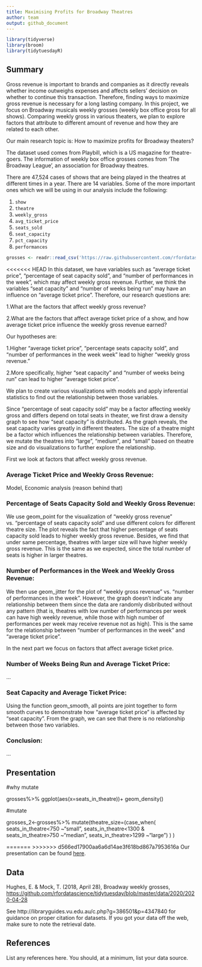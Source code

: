 ```yaml
---
title: Maximising Profits for Broadway Theatres
author: team
output: github_document
---
```


```r
library(tidyverse)
library(broom)
library(tidytuesdayR)
```

## Summary

Gross revenue is important to brands and companies as it directly reveals whether income outweighs expenses and affects sellers’ decision on whether to continue this transaction. Therefore, finding ways to maximize gross revenue is necessary for a long lasting company. In this project, we focus on Broadway musicals weekly grosses (weekly box office gross for all shows). Comparing weekly gross in various theaters, we plan to explore factors that attribute to different amount of revenue and how they are related to each other.

Our main research topic is: How to maximize profits for Broadway theaters?

The dataset used comes from Playbill, which is a US magazine for theatre-goers. The information of weekly box office grosses comes from 'The Broadway League', an association for Broadway theatres. 

There are 47,524 cases of shows that are being played in the theatres at different times in a year.
There are 14 variables. Some of the more important ones which we will be using in our analysis include the following:

1. `show`
2. `theatre`
3. `weekly_gross`
4. `avg_ticket_price`
5. `seats_sold`
6. `seat_capacity`
7. `pct_capacity`
8. `performances`

```r
grosses <- readr::read_csv('https://raw.githubusercontent.com/rfordatascience/tidytuesday/master/data/2020/2020-04-28/grosses.csv', guess_max = 40000)
```

<<<<<<< HEAD
In this dataset, we have variables such as “average ticket price”, “percentage of seat capacity sold”, and “number of performances in the week”, which may affect weekly gross revenue. Further, we think the variables “seat capacity” and “number of weeks being run” may have an influence on “average ticket price”. Therefore, our research questions are:

1.What are the factors that affect weekly gross revenue?

2.What are the factors that affect average ticket price of a show, and how average ticket price influence the weekly gross revenue earned?

Our hypotheses are:

1.Higher “average ticket price”, “percentage seats capacity sold”, and “number of performances in the week week” lead to higher “weekly gross revenue.”

2.More specifically, higher “seat capacity” and “number of weeks being run” can lead to higher “average ticket price”.

We plan to create various visualizations with models and apply inferential statistics to find out the relationship between those variables.

Since “percentage of seat capacity sold” may be a factor affecting weekly gross and differs depend on total seats in theater, we first draw a density graph to see how “seat capacity” is distributed. As the graph reveals, the seat capacity varies greatly in different theaters. The size of a theatre might be a factor which influences the relationship between variables. Therefore, we mutate the theatres into “large”, “medium”, and “small” based on theatre size and do visualizations to further explore the relationship.

First we look at factors that affect weekly gross revenue.

### Average Ticket Price and Weekly Gross Revenue:
Model,
Economic analysis (reason behind that)

### Percentage of Seats Capacity Sold and Weekly Gross Revenue:
We use geom_point for the visualization of “weekly gross revenue" vs. “percentage of seats capacity sold” and use different colors for different theatre size. The plot reveals the fact that higher percentage of seats capacity sold leads to higher weekly gross revenue. Besides, we find that under same percentage, theatres with larger size will have higher weekly gross revenue. This is the same as we expected, since the total number of seats is higher in larger theatres.

### Number of Performances in the Week and Weekly Gross Revenue:
We then use geom_jitter for the plot of “weekly gross revenue” vs. “number of performances in the week”. However, the graph doesn’t indicate any relationship between them since the data are randomly disbributed without any pattern (that is, theatres with low number of performances per week can have high weekly revenue, while those with high number of performances per week may receive revenue not as high). This is the same for the relationship between “number of performances in the week” and “average ticket price”.

In the next part we focus on factors that affect average ticket price.

### Number of Weeks Being Run and Average Ticket Price:
...

### Seat Capacity and Average Ticket Price:
Using the function geom_smooth, all points are joint together to form smooth curves to demonstrate how “average ticket price” is affected by “seat capacity”. From the graph, we can see that there is no relationship between those two variables.

### Conclusion:
...

## Presentation
#why mutate

grosses%>%
  ggplot(aes(x=seats_in_theatre))+
  geom_density()

  
#mutate

grosses_2<-grosses%>%
  mutate(theatre_size=(case_when(
    seats_in_theatre<750 ~"small",
    seats_in_theatre<1300 & seats_in_theatre>750 ~"median",
    seats_in_theatre>1299 ~"large")
  )
  )

=======
>>>>>>> d566ed17900aa6a6d14ae3f618bd867a7953616a
Our presentation can be found [here](presentation/presentation.html).

## Data 

Hughes, E. & Mock, T. (2018, April 28), Broadway weekly grosses, <https://github.com/rfordatascience/tidytuesday/blob/master/data/2020/2020-04-28>


See http://libraryguides.vu.edu.au/c.php?g=386501&p=4347840 for guidance on proper citation for datasets. 
If you got your data off the web, make sure to note the retrieval date.

## References

List any references here. You should, at a minimum, list your data source.

